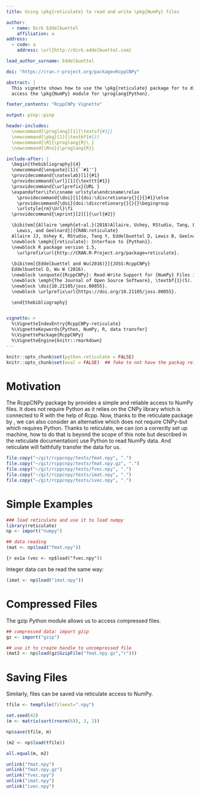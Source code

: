 ```yaml
---
title: Using \pkg{reticulate} to read and write \pkg{NumPy} files

author:
  - name: Dirk Eddelbuettel
    affiliation: a
address:
  - code: a
    address: \url{http://dirk.eddelbuettel.com}

lead_author_surname: Eddelbuettel

doi: "https://cran.r-project.org/package=RcppCNPy"

abstract: |
  This vignette shows how to use the \pkg{reticulate} package for to directly
  access the \pkg{NumPy} module for \proglang{Python}.

footer_contents: "RcppCNPy Vignette"

output: pinp::pinp

header-includes:
  \newcommand{\proglang}[1]{\textsf{#1}}
  \newcommand{\pkg}[1]{\textbf{#1}}
  \newcommand{\R}{\proglang{R}\ } 
  \newcommand{\Rns}{\proglang{R}} 

include-after: |
  \begin{thebibliography}{4}
  \newcommand{\enquote}[1]{``#1''}
  \providecommand{\natexlab}[1]{#1}
  \providecommand{\url}[1]{\texttt{#1}}
  \providecommand{\urlprefix}{URL }
  \expandafter\ifx\csname urlstyle\endcsname\relax
    \providecommand{\doi}[1]{doi:\discretionary{}{}{}#1}\else
    \providecommand{\doi}{doi:\discretionary{}{}{}\begingroup
    \urlstyle{rm}\Url}\fi
  \providecommand{\eprint}[2][]{\url{#2}}

  \bibitem[{Allaire \emph{et~al.}(2018)Allaire, Ushey, RStudio, Tang, Eddelbuettel, 
    Lewis, and Geelnard}]{CRAN:reticulate}
  Allaire JJ, Ushey K, RStudio, Tang Y, Eddelbuettel D, Lewis B, Geelnard M (2018).
  \newblock \emph{{reticulate}: Interface to {Python}}.
  \newblock R package version 1.5,
    \urlprefix\url{http://CRAN.R-Project.org/package=reticulate}.
 
  \bibitem[{Eddelbuettel and Wu(2016)}]{JOSS:RcppCNPy}
  Eddelbuettel D, Wu W (2016).
  \newblock \enquote{{RcppCNPy}: Read-Write Support for {NumPy} Files in R.}
  \newblock \emph{The Journal of Open Source Software}, \textbf{1}(5).
  \newblock \doi{10.21105/joss.00055}.
  \newblock \urlprefix\url{https://doi.org/10.21105/joss.00055}.

  \end{thebibliography}


vignette: >
  %\VignetteIndexEntry{RcppCNPy-reticulate}
  %\VignetteKeywords{Python, NumPy, R, data transfer}
  %\VignettePackage{RcppCNPy}
  %\VignetteEngine{knitr::rmarkdown}
---
```



```r
knitr::opts_chunk$set(python.reticulate = FALSE)
knitr::opts_chunk$set(eval = FALSE)  ## fake to not have the packag rely on reticulate
```

# Motivation

The RcppCNPy package by \citet{JOSS:RcppCNPy} provides a simple and
reliable access to NumPy files.  It does not require Python as it relies on
the CNPy library which is connected to R with the help of Rcpp. Now, thanks
to the reticulate package by \citet{CRAN:reticulate}, we can also consider an
alternative which does not require CNPy--but which requires Python.  Thanks
to reticulate, we can (on a correctly set up machine, how to do that is
beyond the scope of this note but described in the reticulate documentation)
use Python to read NumPy data.  And reticulate will faithfully transfer the
data for us.

```r
file.copy("~/git/rcppcnpy/tests/fmat.npy", ".")  
file.copy("~/git/rcppcnpy/tests/fmat.npy.gz", ".")  
file.copy("~/git/rcppcnpy/tests/fvec.npy", ".")  
file.copy("~/git/rcppcnpy/tests/imat.npy", ".")  
file.copy("~/git/rcppcnpy/tests/ivec.npy", ".")  
```


# Simple Examples

```r
### load reticulate and use it to load numpy
library(reticulate)
np <- import("numpy")

## data reading
(mat <- np$load("fmat.npy"))
```

\begin{ShadedResult}
\begin{verbatim}
#       [,1] [,2] [,3] [,4]
#  [1,]  0.0  1.1  2.2  3.3
#  [2,]  4.4  5.5  6.6  7.7
#  [3,]  8.8  9.9 11.0 12.1
\end{verbatim}
\end{ShadedResult}

```{r ex1a
(vec <- np$load("fvec.npy"))
```

\begin{ShadedResult}
\begin{verbatim}
#  [1] 0.0 1.1 2.2 3.3 4.4
\end{verbatim}
\end{ShadedResult}

Integer data can be read the same way:

```r
(imat <- np$load("imat.npy"))
```

\begin{ShadedResult}
\begin{verbatim}
#       [,1] [,2] [,3] [,4]
#  [1,]    0    1    2    3
#  [2,]    4    5    6    7
#  [3,]    8    9   10   11
\end{verbatim}
\end{ShadedResult}

# Compressed Files

The gzip Python module allows us to access compressed files.

```r
## compressed data: import gzip
gz <- import("gzip")

## use it to create handle to uncompressed file 
(mat2 <- np$load(gz$GzipFile("fmat.npy.gz","r")))
```

\begin{ShadedResult}
\begin{verbatim}
#       [,1] [,2] [,3] [,4]
#  [1,]  0.0  1.1  2.2  3.3
#  [2,]  4.4  5.5  6.6  7.7
#  [3,]  8.8  9.9 11.0 12.1
\end{verbatim}
\end{ShadedResult}

# Saving Files

Similarly, files can be saved via reticulate access to NumPy.

```r
tfile <- tempfile(fileext=".npy")

set.seed(42)
(m <- matrix(sort(rnorm(6)), 3, 2))
```

\begin{ShadedResult}
\begin{verbatim}
#            [,1]     [,2]
#  [1,] -0.564698 0.404268
#  [2,] -0.106125 0.632863
#  [3,]  0.363128 1.370958
\end{verbatim}
\end{ShadedResult}

```r
np$save(tfile, m)

(m2 <- np$load(tfile))
```

\begin{ShadedResult}
\begin{verbatim}
#            [,1]     [,2]
#  [1,] -0.564698 0.404268
#  [2,] -0.106125 0.632863
#  [3,]  0.363128 1.370958
\end{verbatim}
\end{ShadedResult}

```r
all.equal(m, m2)
```

\begin{ShadedResult}
\begin{verbatim}
#  [1] TRUE
\end{verbatim}
\end{ShadedResult}

```r
unlink("fmat.npy")  
unlink("fmat.npy.gz")  
unlink("fvec.npy")  
unlink("imat.npy")  
unlink("ivec.npy")  
```
